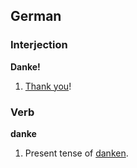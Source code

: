 ==German==
===Interjection===
'''Danke!'''
# [[Thank you]]!

===Verb===
'''danke'''
# Present tense of [[danken]].